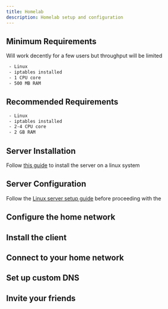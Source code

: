 ```yaml
---
title: Homelab
description: Homelab setup and configuration
---
```


## Minimum Requirements
 Will work decently for a few users but throughput will be limited
```bash
 - Linux 
 - iptables installed
 - 1 CPU core
 - 500 MB RAM
```

## Recommended Requirements
```bash
 - Linux 
 - iptables installed
 - 2-4 CPU core
 - 2 GB RAM
```


## Server Installation 
Follow [this guide](/docs/server-settings/installation) to install the server on a linux system

## Server Configuration
Follow the [Linux server setup guide](/docs/server-settings/linux-configurations) before proceeding with the

## Configure the home network

## Install the client

## Connect to your home network

## Set up custom DNS

## Invite your friends
